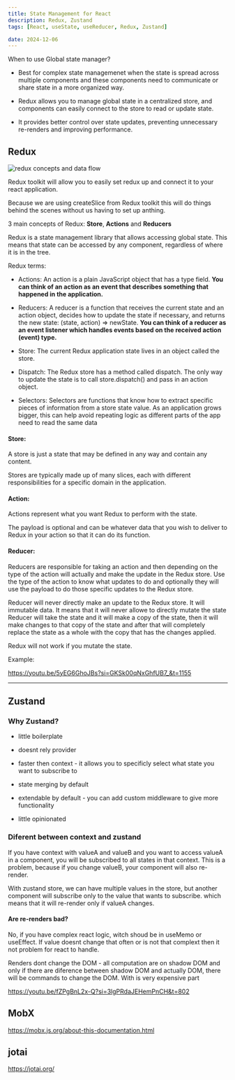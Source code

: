 ```yaml
---
title: State Management for React
description: Redux, Zustand
tags: [React, useState, useReducer, Redux, Zustand]

date: 2024-12-06
---
```


When to use Global state manager?

- Best for complex state managemenet when the state is spread across multiple components and these components need to communicate or share state in a more organized way.

- Redux allows you to manage global state in a centralized store, and components can easily connect to the store to read or update state.

- It provides better control over state updates, preventing unnecessary re-renders and improving performance.

## Redux

<img
  src="/static/images/guides/redux-concepts-and-data-flow.png"
  alt="redux concepts and data flow"
  className="my-6"
/>

<Callout>
Redux toolkit will allow you to easily set redux up and connect it to your react application.

Because we are using createSlice from Redux toolkit this will do things behind the scenes without us having to set up anthing.

</Callout>

3 main concepts of Redux: **Store**, **Actions** and **Reducers**

Redux is a state management library that allows accessing global state.
This means that state can be accessed by any component, regardless of where it is in the tree.

Redux terms:

- Actions: An action is a plain JavaScript object that has a type field. **You can think of an action as an event that describes something that happened in the application.**

- Reducers: A reducer is a function that receives the current state and an action object, decides how to update the state if necessary, and returns the new state: (state, action) => newState. **You can think of a reducer as an event listener which handles events based on the received action (event) type.**

- Store: The current Redux application state lives in an object called the store.

- Dispatch: The Redux store has a method called dispatch. The only way to update the state is to call store.dispatch() and pass in an action object.

- Selectors: Selectors are functions that know how to extract specific pieces of information from a store state value. As an application grows bigger, this can help avoid repeating logic as different parts of the app need to read the same data

#### Store:

A store is just a state that may be defined in any way and contain any content.

Stores are typically made up of many slices, each with different responsibilities for a specific domain in the application.

#### Action:

Actions represent what you want Redux to perform with the state.

The payload is optional and can be whatever data that you wish to deliver to Redux in your action so that it can do its function.

#### Reducer:

Reducers are responsible for taking an action and then depending on the type of the action will actually and make the update in the Redux store.
Use the type of the action to know what updates to do and optionally they will use the payload to do those specific updates to the Redux store.

Reducer will never directly make an update to the Redux store. It will immutable data. It means that it will never allowe to directly mutate the state
Reducer will take the state and it will make a copy of the state, then it will make changes to that copy of the state and after that will completely replace the state as a whole
with the copy that has the changes applied.

<Callout>Redux will not work if you mutate the state.</Callout>

Example:

https://youtu.be/5yEG6GhoJBs?si=GKSk00qNxGhfUB7_&t=1155

---

## Zustand

### Why Zustand?

- little boilerplate

- doesnt rely provider

- faster then context - it allows you to specificly select what state you want to subscribe to

- state merging by default

- extendable by default - you can add custom middleware to give more functionality

- little opinionated

### Diferent between context and zustand

If you have context with valueA and valueB and you want to access valueA in a component, you will be subscribed to all states in that context. This is a problem, because if you change
valueB, your component will also re-render.

With zustand store, we can have multiple values in the store, but another component will subscribe only to the value that wants to subscribe. which means that it will re-render only if valueA changes.

#### Are re-renders bad?

No, if you have complex react logic, witch shoud be in useMemo or useEffect. If value doesnt change that often or is not that complext then it not problem for react to handle.

Renders dont change the DOM - all computation are on shadow DOM and only if there are diference between shadow DOM and actually DOM, there will be commands to change the DOM.
With is very expensive part

https://youtu.be/fZPgBnL2x-Q?si=3lgPRdaJEHemPnCH&t=802

## MobX

https://mobx.js.org/about-this-documentation.html

## jotai

https://jotai.org/
